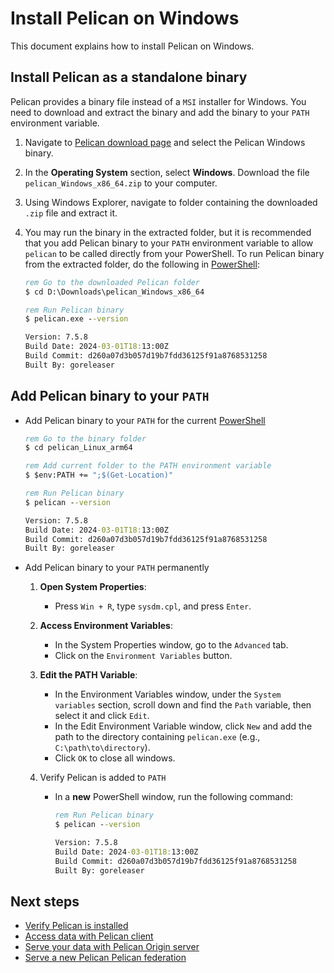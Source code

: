 # Install Pelican on Windows

This document explains how to install Pelican on Windows.

## Install Pelican as a standalone binary

Pelican provides a binary file instead of a `MSI` installer for Windows. You need to download and extract the binary and add the binary to your `PATH` environment variable.

1. Navigate to [Pelican download page](../install.mdx#download-pelican-binary) and select the Pelican Windows binary.

2. In the **Operating System** section, select **Windows**. Download the file `pelican_Windows_x86_64.zip` to your computer.

3. Using Windows Explorer, navigate to folder containing the downloaded `.zip` file and extract it.

4. You may run the binary in the extracted folder, but it is recommended that you add Pelican binary to your `PATH` environment variable to allow `pelican` to be called directly from your PowerShell. To run Pelican binary from the extracted folder, do the following in [PowerShell](https://learn.microsoft.com/en-us/powershell/scripting/learn/ps101/01-getting-started?view=powershell-7.4):

    ```bat
    rem Go to the downloaded Pelican folder
    $ cd D:\Downloads\pelican_Windows_x86_64

    rem Run Pelican binary
    $ pelican.exe --version

    Version: 7.5.8
    Build Date: 2024-03-01T18:13:00Z
    Build Commit: d260a07d3b057d19b7fdd36125f91a8768531258
    Built By: goreleaser
    ```

## Add Pelican binary to your `PATH`

* Add Pelican binary to your `PATH` for the current [PowerShell](https://learn.microsoft.com/en-us/powershell/scripting/learn/ps101/01-getting-started?view=powershell-7.4)

  ```bat
  rem Go to the binary folder
  $ cd pelican_Linux_arm64

  rem Add current folder to the PATH environment variable
  $ $env:PATH += ";$(Get-Location)"

  rem Run Pelican binary
  $ pelican --version

  Version: 7.5.8
  Build Date: 2024-03-01T18:13:00Z
  Build Commit: d260a07d3b057d19b7fdd36125f91a8768531258
  Built By: goreleaser
  ```

* Add Pelican binary to your `PATH` permanently

   1. **Open System Properties**:
      * Press `Win + R`, type `sysdm.cpl`, and press `Enter`.

   2. **Access Environment Variables**:
      * In the System Properties window, go to the `Advanced` tab.
      * Click on the `Environment Variables` button.

   3. **Edit the PATH Variable**:
      * In the Environment Variables window, under the `System variables` section, scroll down and find the `Path` variable, then select it and click `Edit`.
      * In the Edit Environment Variable window, click `New` and add the path to the directory containing `pelican.exe` (e.g., `C:\path\to\directory`).
      * Click `OK` to close all windows.

   4. Verify Pelican is added to `PATH`
      * In a **new** PowerShell window, run the following command:

        ```bat
        rem Run Pelican binary
        $ pelican --version

        Version: 7.5.8
        Build Date: 2024-03-01T18:13:00Z
        Build Commit: d260a07d3b057d19b7fdd36125f91a8768531258
        Built By: goreleaser
        ```

## Next steps

* [Verify Pelican is installed](../install.mdx#verify-pelican-is-installed)
* [Access data with Pelican client](../client-usage.mdx)
* [Serve your data with Pelican Origin server](../serving_an_origin.mdx)
* [Serve a new Pelican Pelican federation](../serving_a_federation.mdx)
